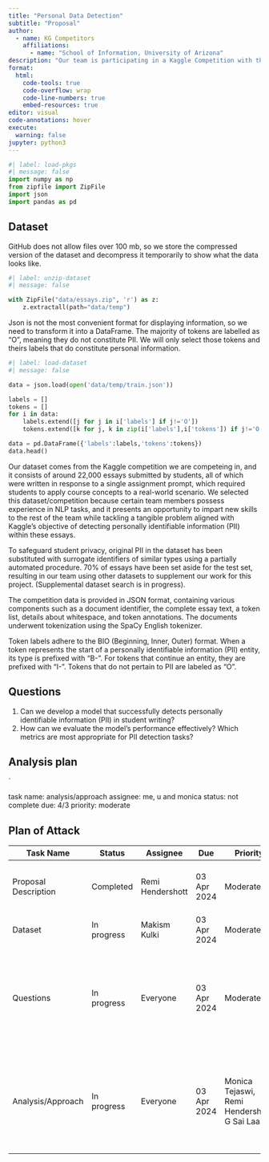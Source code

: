 ```yaml
---
title: "Personal Data Detection"
subtitle: "Proposal"
author:
  - name: KG Competitors
    affiliations:
      - name: "School of Information, University of Arizona"
description: "Our team is participating in a Kaggle Competition with the objective to create a model capable of detecting personally identifiable information (PII) within student writing. The existence of PII poses a formidable barrier to the analysis and creation of openly accessible datasets aimed at advancing education, as making such data publicly available exposes students to potential risks. To mitigate these risks, it is imperative to thoroughly screen and cleanse educational data of any PII prior to its public release, a process that could be optimized and facilitated through the application of data science techniques."
format:
  html:
    code-tools: true
    code-overflow: wrap
    code-line-numbers: true
    embed-resources: true
editor: visual
code-annotations: hover
execute:
  warning: false
jupyter: python3
---
```


```python
#| label: load-pkgs
#| message: false
import numpy as np
from zipfile import ZipFile
import json
import pandas as pd
```

## Dataset
GitHub does not allow files over 100 mb, so we store the compressed version of the dataset and decompress it temporarily to show what the data looks like.
```python
#| label: unzip-dataset
#| message: false

with ZipFile("data/essays.zip", 'r') as z: 
    z.extractall(path="data/temp")
```

Json is not the most convenient format for displaying information, so we need to transform it into a DataFrame. The majority of tokens are labelled as "O", meaning they do not constitute PII. We will only select those tokens and theirs labels that do constitute personal information. 
```python
#| label: load-dataset
#| message: false

data = json.load(open('data/temp/train.json'))

labels = []
tokens = []
for i in data:
    labels.extend([j for j in i['labels'] if j!='O'])
    tokens.extend([k for j, k in zip(i['labels'],i['tokens']) if j!='O'])

data = pd.DataFrame({'labels':labels,'tokens':tokens})
data.head()
```



Our dataset comes from the Kaggle competition we are competeing in, and it consists of around 22,000 essays submitted by students, all of which were written in response to a single assignment prompt, which required students to apply course concepts to a real-world scenario. We selected this dataset/competition because certain team members possess experience in NLP tasks, and it presents an opportunity to impart new skills to the rest of the team while tackling a tangible problem aligned with Kaggle's objective of detecting personally identifiable information (PII) within these essays. 

To safeguard student privacy, original PII in the dataset has been substituted with surrogate identifiers of similar types using a partially automated procedure. 70% of essays have been set aside for the test set, resulting in our team using other datasets to supplement our work for this project. (Supplemental dataset search is in progress). 

The competition data is provided in JSON format, containing various components such as a document identifier, the complete essay text, a token list, details about whitespace, and token annotations. The documents underwent tokenization using the SpaCy English tokenizer. 

Token labels adhere to the BIO (Beginning, Inner, Outer) format. When a token represents the start of a personally identifiable information (PII) entity, its type is prefixed with "B-". For tokens that continue an entity, they are prefixed with "I-". Tokens that do not pertain to PII are labeled as "O".

## Questions

1. Can we develop a model that successfully detects personally identifiable information (PII) in student writing?
2. How can we evaluate the model's performance effectively? Which metrics are most appropriate for PII detection tasks? 

## Analysis plan



`


task name: analysis/approach assignee: me, u and monica status: not complete due: 4/3 priority: moderate







## Plan of Attack
| Task Name | Status | Assignee | Due | Priority | Summary | 
| ----------| -------|----------|-----|----------|---------|
| Proposal Description | Completed | Remi Hendershott | 03 Apr 2024 | Moderate |  Concise summary outlining the main idea of a proposal |
| Dataset | In progress | Makism Kulki | 03 Apr 2024 | Moderate | Uploading and Loading the Dataset |
| Questions | In progress | Everyone | 03 Apr 2024 | Moderate |  Team consolidates findings to generate comprehensive questions aimed at exploring deeper insights |
| Analysis/Approach | In progress | Everyone | 03 Apr 2024 | Monica Tejaswi, Remi Hendershott, G Sai Laasya |  Team consolidates findings to generate comprehensive questions aimed at exploring deeper insights |

